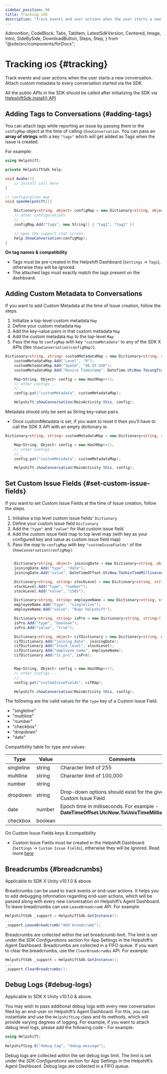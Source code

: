 ```yaml
---
sidebar_position: 80
title: Tracking iOS
description: "Track events and user actions when the user starts a new conversation.Attach custom metadata to every conversation started via the SDK."
---
```


  Admonition,
  CodeBlock,
  Tabs,
  TabItem,
  LatestSdkVersion,
  Centered,
  Image,
  Intro,
  SideBySide,
  DownloadButton,
  Steps,
  Step,
} from "@site/src/components/forDocs";

# Tracking <small>iOS</small> {#tracking}

<Intro>

Track events and user actions when the user starts a new conversation.
Attach custom metadata to every conversation started via the SDK.

</Intro>

<Admonition type="info" title="Note">

All the public APIs in the SDK should be called after initializing the SDK via [HelpshiftSdk.install() API](/sdkx-unity/getting-started-ios#initializing)

</Admonition>

## Adding Tags to Conversations {#adding-tags}

You can attach tags while reporting an issue by passing them to the `configMap` object at the time of calling `ShowConversation`. You can pass an **array of strings** with a key `"tags"` which will get added as Tags when the issue is created.

For example:

```csharp
using Helpshift;

private HelpshiftSdk help;

void Awake(){
    // install call here
}

// configuration map
void openHelpshift(){

    Dictionary<string, object> configMap = new Dictionary<string, object>();
    // other configurations
    // ..
    configMap.Add("tags", new String[] { "tag1", "tag2" })

    // open the support chat screen
    help.ShowConversation(configMap);
}

```

<Admonition type="info" title="Note">

**On tag names & compatibility**

- Tags must be pre-created in the Helpshift Dashboard (`Settings` → `Tags`), otherwise they will be ignored.
- The attached tags must exactly match the tags present on the dashboard.

</Admonition>

## Adding Custom Metadata to Conversations

If you want to add Custom Metadata at the time of Issue creation, follow the steps.

1. Initialize a top-level custom metadata `Map`
2. Define your custom metadata `Map`
3. Add the key-value pairs in that custom metadata `Map`
4. Add the custom metadata `Map` to the top-level `Map`
5. Pass the `Map` to `configMap` with key `"customMetadata"` to any of the SDK X APIs (like `ShowConversation(configMap)`).

```csharp
Dictionary<string, string> customMetadataMap = new Dictionary<string, string>();
    customMetadataMap.Add("Level", "9");
    customMetadataMap.Add("Spend", "46.55 USD");
    customMetadataMap.Add("Device Timestamp", DateTime.UtcNow.ToLongTimeString());

    Map<String, Object> config = new HashMap<>();
    // other configs...
    //..
    config.put("customMetadata", customMetadataMap);

    Helpshift.showConversation(MainActivity.this, config);
```

<Admonition type="info" title="Note">

Metadata should only be sent as String key-value pairs.

- Once customMetadata is set, if you want to reset it then you’ll have to call the SDK X API with an empty dictionary ie.

```csharp
Dictionary<string, string> customMetadataMap = new Dictionary<string, string>();

    Map<String, Object> config = new HashMap<>();
    // other configs...
    //..
    config.put("customMetadata", customMetadataMap);

    Helpshift.showConversation(MainActivity.this, config);
```

</Admonition>

## Set Custom Issue Fields {#set-custom-issue-fields}

If you want to set Custom Issue Fields at the time of Issue creation, follow the steps.

1. Initialise a top level custom issue fields' `Dictionary`
2. Define your custom issue field `Dictionary`
3. Add the `"type"` and `"value"` for that custom issue field
4. Add the custom issue field map to top level map (with key as your configured key and value as custom issue field map)
5. Pass the map to `configMap` with key `"customIssueFields"` of the `ShowConversation(configMap)`

```csharp

    Dictionary<string, object> joiningDate = new Dictionary<string, object>();
    joiningDate.Add("type", "date");
    joiningDate.Add("value", DateTimeOffset.UtcNow.ToUnixTimeMilliseconds());

    Dictionary<string, string> stockLevel = new Dictionary<string, string>();
    stockLevel.Add("type", "number");
    stockLevel.Add("value", "1505");

    Dictionary<string, string> employeeName = new Dictionary<string, string>();
    employeeName.Add("type", "singleline");
    employeeName.Add("value", "Bugs helpshift");

    Dictionary<string, string> isPro = new Dictionary<string, string>();
    isPro.Add("type", "boolean");
    isPro.Add("value", "true");

    Dictionary<string, object> cifDictionary = new Dictionary<string, object>();
    cifDictionary.Add("joining_date", joiningDate);
    cifDictionary.Add("stock_level", stockLevel);
    cifDictionary.Add("employee_name", employeeName);
    cifDictionary.Add("is_pro", isPro);


    Map<String, Object> config = new HashMap<>();
    // other configs...
    //..
    config.put("customIssueFields", cifMap);

    Helpshift.showConversation(MainActivity.this, config);


```

The following are the valid values for the `type` key of a Custom Issue Field.

- "singleline"
- "multiline"
- "number"
- "checkbox"
- "dropdown"
- "date"

Compatibility table for type and values:

| Type       | Value   | Comments                                                                                     |
| ---------- | ------- | -------------------------------------------------------------------------------------------- |
| singleline | string  | Character limit of 255                                                                       |
| multiline  | string  | Character limit of 100,000                                                                   |
| number     | string  |                                                                                              |
| dropdown   | string  | Drop-down options should exist for the given Custom Issue Field                              |
| date       | number  | Epoch time in milliseconds. For example - **DateTimeOffset.UtcNow.ToUnixTimeMilliseconds()** |
| checkbox   | boolean |                                                                                              |

<Admonition type="info" title="Note">

On Custom Issue Fields keys & compatibility

- Custom Issue Fields must be created in the Helpshift Dashboard (`Settings` → `Custom Issue Fields`), otherwise they will be ignored. Read more [here](https://support.helpshift.com/kb/article/custom-issue-fields/)

</Admonition>

## Breadcrumbs {#breadcrumbs}

<Admonition type="info" title="Note">

Applicable to SDK X Unity v10.1.0 & above.

</Admonition>

Breadcrumbs can be used to track events or end-user actions. It helps you to add debugging information regarding end-user actions, which will be passed along with every new conversation on Helpshift’s Agent Dashboard. To leave breadcrumbs can use `LeaveBreadcrumb` API.
For example:

```csharp
HelpshiftSdk _support = HelpshiftSdk.GetInstance();
...
_support.LeaveBreadcrumb("Add breadcrumb");
```

Breadcrumbs are collected within the set breadcrumb limit. The limit is set under the _SDK Configurations_ section for App Settings in the Helpshift’s Agent Dashboard. Breadcrumbs are collected in a FIFO queue. If you want to clear the breadcrumbs, use the `ClearBreadcrumbs` API.
For example:

```csharp
HelpshiftSdk _support = HelpshiftSdk.GetInstance();
...
_support.ClearBreadcrumbs();
```

## Debug Logs {#debug-logs}

<Admonition type="info" title="Note">

Applicable to SDK X Unity v10.1.0 & above.

</Admonition>

You may wish to pass additional debug logs with every new conversation filed by an end-user on Helpshift’s Agent Dashboard. For this, you can instantiate and use the `HelpshiftLog` class and its methods, which will provide varying degrees of logging. For example, if you want to attach debug level logs, please add the following code -
For example:

```csharp
using Helpshift;
...
HelpshiftLog.d("debug-tag", "debug-message");
```

Debug logs are collected within the set debug logs limit. The limit is set under the _SDK Configurations_ section for App Settings in the Helpshift’s Agent Dashboard. Debug logs are collected in a FIFO queue.
